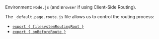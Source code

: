 Environment: `Node.js` (and `Browser` if using Client-Side Routing).

The `_default.page.route.js` file allows us to control the routing process:
 - [`export { filesystemRoutingRoot }`](filesystemRoutingRoot)
 - [`export { onBeforeRoute }`](onBeforeRoute)
